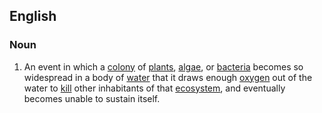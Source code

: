 ==English==
===Noun===
{{en-noun|sg=[[choking]] [[bloom]]}}
# An event in which a [[colony]] of [[plant]]s, [[algae]], or [[bacteria]] becomes so widespread in a body of [[water]] that it draws enough [[oxygen]] out of the water to [[kill]] other inhabitants of that [[ecosystem]], and eventually becomes unable to sustain itself.